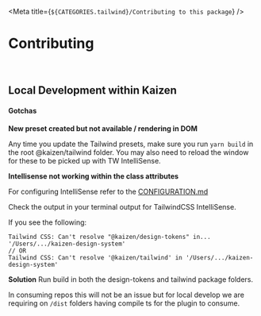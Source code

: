 
<Meta title={`${CATEGORIES.tailwind}/Contributing to this package`} />

# Contributing   

<br/>

## Local Development within Kaizen

#### Gotchas

**New preset created but not available / rendering in DOM**

Any time you update the Tailwind presets, make sure you run `yarn build` in the root @kaizen/tailwind folder. You may also need to reload the window for these to be picked up with TW IntelliSense.


**Intellisense not working within the class attributes**

For configuring IntelliSense refer to the [CONFIGURATION.md](CONFIGURATION.md)

Check the output in your terminal output for TailwindCSS IntelliSense.

If you see the following:

```
Tailwind CSS: Can't resolve "@kaizen/design-tokens" in... '/Users/.../kaizen-design-system'
// OR
Tailwind CSS: Can't resolve '@kaizen/tailwind' in '/Users/.../kaizen-design-system'
```

**Solution**
Run build in both the design-tokens and tailwind package folders.

In consuming repos this will not be an issue but for local develop we are requiring on `/dist` folders having compile ts for the plugin to consume.



